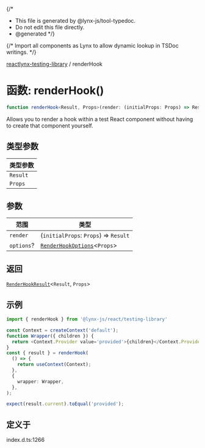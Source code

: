 {/*
* This file is generated by @lynx-js/tool-typedoc.
* Do not edit this file directly.
* @generated
*/}

{/* Import all components as Lynx to allow dynamic lookup in TSDoc writings. */}


[reactlynx-testing-library](/api/reactlynx-testing-library/index.mdx) / renderHook

# 函数: renderHook()

```ts
function renderHook<Result, Props>(render: (initialProps: Props) => Result, options?: RenderHookOptions<Props>): RenderHookResult<Result, Props>
```

Allows you to render a hook within a test React component without having to
create that component yourself.

## 类型参数

| 类型参数 |
| ------ |
| `Result` |
| `Props` |

## 参数

| 范围 | 类型 |
| ------ | ------ |
| `render` | (`initialProps`: `Props`) => `Result` |
| `options`? | [`RenderHookOptions`](/api/reactlynx-testing-library/Interface.RenderHookOptions.mdx)\<`Props`\> |

## 返回

[`RenderHookResult`](/api/reactlynx-testing-library/Interface.RenderHookResult.mdx)\<`Result`, `Props`\>

## 示例

```ts
import { renderHook } from '@lynx-js/react/testing-library'

const Context = createContext('default');
function Wrapper({ children }) {
  return <Context.Provider value='provided'>{children}</Context.Provider>;
}
const { result } = renderHook(
  () => {
    return useContext(Context);
  },
  {
    wrapper: Wrapper,
  },
);

expect(result.current).toEqual('provided');
```

## 定义于

index.d.ts:1266
